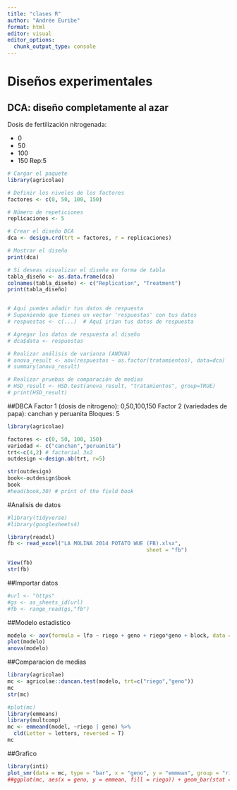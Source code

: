 ```yaml
---
title: "clases R"
author: "Andrée Euribe"
format: html
editor: visual
editor_options: 
  chunk_output_type: console
---
```


# Diseños experimentales

## DCA: diseño completamente al azar

Dosis de fertilización nitrogenada:

- 0
- 50
- 100
- 150
Rep:5

```r
# Cargar el paquete
library(agricolae)

# Definir los niveles de los factores
factores <- c(0, 50, 100, 150)

# Número de repeticiones
replicaciones <- 5

# Crear el diseño DCA
dca <- design.crd(trt = factores, r = replicaciones)

# Mostrar el diseño
print(dca)

# Si deseas visualizar el diseño en forma de tabla
tabla_diseño <- as.data.frame(dca)
colnames(tabla_diseño) <- c("Replication", "Treatment")
print(tabla_diseño)


# Aquí puedes añadir tus datos de respuesta
# Suponiendo que tienes un vector 'respuestas' con tus datos
# respuestas <- c(...)  # Aquí irían tus datos de respuesta

# Agregar los datos de respuesta al diseño
# dca$data <- respuestas

# Realizar análisis de varianza (ANOVA)
# anova_result <- aov(respuestas ~ as.factor(tratamientos), data=dca)
# summary(anova_result)

# Realizar pruebas de comparación de medias
# HSD_result <- HSD.test(anova_result, "tratamientos", group=TRUE)
# print(HSD_result)


```


##DBCA
Factor 1 (dosis de nitrogeno): 0,50,100,150
Factor 2 (variedades de papa): canchan y peruanita
Bloques: 5
```r
library(agricolae)

factores <- c(0, 50, 100, 150)
variedad <- c("canchan","peruanita")
trt<-c(4,2) # factorial 3x2
outdesign <-design.ab(trt, r=5)

str(outdesign)
book<-outdesign$book
book
#head(book,30) # print of the field book
```

#Analisis de datos


```r
#library(tidyverse)
#library(googlesheets4)

library(readxl)
fb <- read_excel("LA MOLINA 2014 POTATO WUE (FB).xlsx", 
                                            sheet = "fb")

View(fb)
str(fb)

```

##Importar datos

```r
#url <- "https"
#gs <- as_sheets_id(url)
#fb <- range_read(gs,"fb")
```

##Modelo estadistico
```r
modelo <- aov(formula = lfa ~ riego + geno + riego*geno + block, data = fb)
plot(modelo)
anova(modelo)
```

##Comparacion de medias
```r
library(agricolae)
mc <- agricolae::duncan.test(modelo, trt=c("riego","geno"))
mc
str(mc)
```


```r
#plot(mc)
library(emmeans)
library(multcomp)
mc <- emmeand(model, ~riego | geno) %>%
  cld(Letter = letters, reversed = T)
mc

```


##Grafico
```r
library(inti)
plot_smr(data = mc, type = "bar", x = "geno", y = "emmean", group = "riego", sig = ".group", error = "SE", ylimits = c(0, 12000, 2000))
##ggplot(mc, aes(x = geno, y = emmean, fill = riego)) + geom_bar(stat = "identity") + theme_minimal() + labs(title = "Grafico de barras", x = "Categoria", y = "valores")

```





